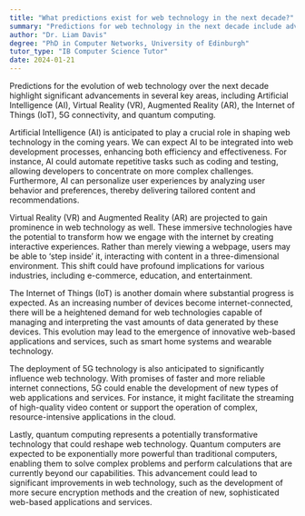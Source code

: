 ```yaml
---
title: "What predictions exist for web technology in the next decade?"
summary: "Predictions for web technology in the next decade include advancements in AI, VR/AR, IoT, 5G, and quantum computing."
author: "Dr. Liam Davis"
degree: "PhD in Computer Networks, University of Edinburgh"
tutor_type: "IB Computer Science Tutor"
date: 2024-01-21
---
```


Predictions for the evolution of web technology over the next decade highlight significant advancements in several key areas, including Artificial Intelligence (AI), Virtual Reality (VR), Augmented Reality (AR), the Internet of Things (IoT), 5G connectivity, and quantum computing.

Artificial Intelligence (AI) is anticipated to play a crucial role in shaping web technology in the coming years. We can expect AI to be integrated into web development processes, enhancing both efficiency and effectiveness. For instance, AI could automate repetitive tasks such as coding and testing, allowing developers to concentrate on more complex challenges. Furthermore, AI can personalize user experiences by analyzing user behavior and preferences, thereby delivering tailored content and recommendations.

Virtual Reality (VR) and Augmented Reality (AR) are projected to gain prominence in web technology as well. These immersive technologies have the potential to transform how we engage with the internet by creating interactive experiences. Rather than merely viewing a webpage, users may be able to ‘step inside’ it, interacting with content in a three-dimensional environment. This shift could have profound implications for various industries, including e-commerce, education, and entertainment.

The Internet of Things (IoT) is another domain where substantial progress is expected. As an increasing number of devices become internet-connected, there will be a heightened demand for web technologies capable of managing and interpreting the vast amounts of data generated by these devices. This evolution may lead to the emergence of innovative web-based applications and services, such as smart home systems and wearable technology.

The deployment of 5G technology is also anticipated to significantly influence web technology. With promises of faster and more reliable internet connections, 5G could enable the development of new types of web applications and services. For instance, it might facilitate the streaming of high-quality video content or support the operation of complex, resource-intensive applications in the cloud.

Lastly, quantum computing represents a potentially transformative technology that could reshape web technology. Quantum computers are expected to be exponentially more powerful than traditional computers, enabling them to solve complex problems and perform calculations that are currently beyond our capabilities. This advancement could lead to significant improvements in web technology, such as the development of more secure encryption methods and the creation of new, sophisticated web-based applications and services.
    